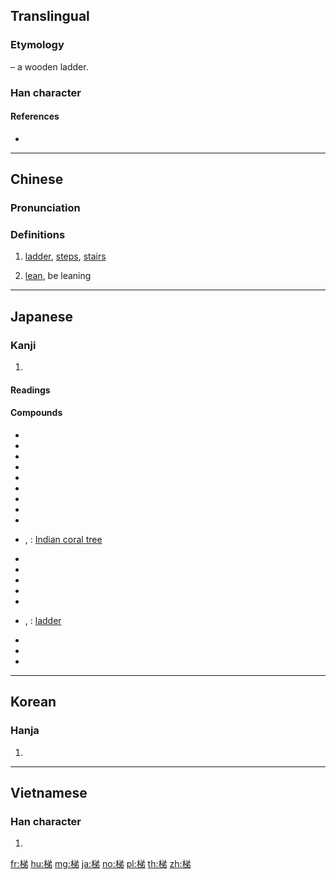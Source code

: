 ==Translingual==

===Etymology===
{{Han compound|木|t1=wood, tree|弟|ls=psc|c1=s|c2=p}} – a wooden ladder.

===Han character===
{{Han char|rn=75|rad=木|as=07|sn=11|four=48927|canj=DCNH|ids=⿰木弟}}

====References====
* {{Han ref|kx=0531.020|dkj=14881|dj=0919.030|hdz=21220.020|uh=68AF|ud=26799|bh=B1E8|bd=45544}}

----

==Chinese==
{{zh-forms}}

===Pronunciation===
{{zh-pron
|m=tī
|c=tai1
|mc=y
|oc=y
|ma=
|cat=n
}}

===Definitions===
# [[ladder]], [[steps]], [[stairs]]
# {{lb|zh|in compounds}} [[lean]], be leaning

----

==Japanese==

===Kanji===
{{ja-kanji|grade=|rs=木07}}

# {{defn|lang=ja|sort=木07}}

====Readings====
{{ja-readings|goon=[[たい]] (tai)|kanon=[[てい]] (tei)|kun=[[はしご]] (hashigo)}}

====Compounds====
{{der-top|Compounds}}
* {{ja-r|雲梯|うんてい}}
* {{ja-r|階梯|かいてい}}
* {{ja-r|魚梯|ぎょてい}}
* {{ja-r|雲の梯|くも の かけはし}}
* {{ja-r|舷梯|げんてい}}
* {{ja-r|古言梯|こげんてい}}
* {{ja-r|索梯|さくてい}}
* {{ja-r|桟梯|さんてい}}
* {{ja-r|梯形|ていけい}}
* {{ja-r|梯梧|でいご}}, {{ja-r|梯姑|でいご}}: [[Indian coral tree]]
* {{ja-r|梯尺|ていしゃく}}
* {{ja-r|梯状|ていじょう}}
* {{ja-r|梯陣|ていじん}}
* {{ja-r|梯隊|ていたい}}
* {{ja-r|梯団|ていだん}}
* {{ja-r|梯子|はしご}}, {{ja-r|梯子|ていし}}: [[ladder]]
* {{ja-r|梯立て|はしたて}}
* {{ja-r|梯の子|はし の こ}}
* {{ja-r|磐梯山|^ばんだいさん}}
{{der-bottom}}

----

==Korean==

===Hanja===
{{ko-hanja|hangeul=제|eumhun=|rv=je|mr=che|y=cey}}

# {{defn|lang=ko|sort=木07}}

----

==Vietnamese==

===Han character===
{{vi-hantu|[[thê]]|rs=木07}}

# {{defn|lang=vi|sort=木07}}

[[fr:梯]]
[[hu:梯]]
[[mg:梯]]
[[ja:梯]]
[[no:梯]]
[[pl:梯]]
[[th:梯]]
[[zh:梯]]
